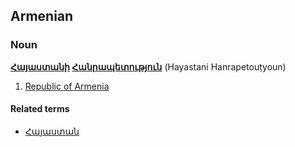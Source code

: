 ==Armenian==
===Noun===
'''[[Հայաստանի]] [[Հանրապետություն]]''' (Hayastani Hanrapetouṭyoun)

# [[Republic of Armenia]]

====Related terms====
*[[Հայաստան]]